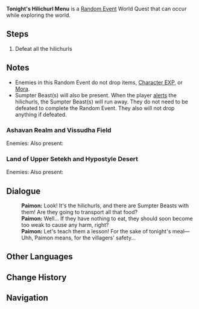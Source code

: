 {{stub|More locations, if any}}
{{Quest Infobox
|image          = Tonight's Hilichurl Menu.png
|type           = World
|group          = Random Event
|characters     = Paimon; Traveler
|startLocation  = [[Ashavan Realm]], [[Sumeru]]
|startLocation2 = [[Land of Upper Setekh]], Sumeru
|startLocation3 = [[Vissudha Field]], Sumeru
|startLocation4 = [[Hypostyle Desert]], Sumeru
|region         = Sumeru
|other          = 
*AR-Dependent Rewards
}}
'''Tonight's Hilichurl Menu''' is a [[Random Event]] World Quest that can occur while exploring the world.

==Steps==
# Defeat all the hilichurls

==Notes==
* Enemies in this Random Event do not drop items, [[Character EXP]], or [[Mora]].
* Sumpter Beast(s) will also be present. When the player [[Aggravation|alert]]s the hilichurls, the Sumpter Beast(s) will run away. They do not need to be defeated to complete the Random Event. They also will not drop anything if defeated.

===Ashavan Realm and Vissudha Field===
Enemies:{{Enemy List|Wooden Shieldwall Mitachurl; Hilichurl Fighter * 2}}
Also present: {{Item|Shaggy Sumpter Beast|type=Wildlife|x=2}}

===Land of Upper Setekh and Hypostyle Desert===
Enemies:{{Enemy List|Blazing Axe Mitachurl; Hilichurl Fighter; Hilichurl Shooter * 2}}
Also present: {{Item|Desert Sumpter Beast|type=Wildlife}}

==Dialogue==
{{Dialogue start}}
:'''Paimon:''' Look! It's the hilichurls, and there are Sumpter Beasts with them! Are they going to transport all that food?
:'''Paimon:''' Well... If they have nothing to eat, they should soon become too weak to cause any harm, right?
:'''Paimon:''' Let's teach them a lesson! For the sake of tonight's meal&mdash; Uhh, Paimon means, for the villagers' safety...
{{Dialogue end}}

==Other Languages==
{{Other Languages
|en      = Tonight's Hilichurl Menu
|zhs     = 丘丘人今晚的伙食
|zhs_rm  = Qiūqiū-rén Jīnwǎn de Huǒshí
|zht     = 丘丘人今晚的伙食
|zht_rm  = Qiūqiū-rén Jīnwǎn de Huǒshí
|zh_tl   = Hilichurl's Meal Tonight
|ja      = ヒルチャールの今晩の食事
|ja_rm   = Hiruchaaru no Konban no Shokuji
|ja_tl   = Hilichurl's Meal Tonight
|ko      = 츄츄족의 저녁 식사
|ko_rm   = Chyuchyujok-ui Jeonyeok Siksa
|ko_tl   = Hilichurl's Dinner
|es      = La cena de los Hilichurls
|es_tl   = The Hilichurls' Dinner
|fr      = Au menu du soir pour les Brutocollinus
|fr_tl   = On Tonight's Menu for Hilichurls
|ru      = Ужин хиличурлов
|ru_tl   = Hilichurls' Dinner
|th      = เมนู Hilichurl ในค่ำคืนนี้
|th_rm   = 
|th_tl   = 
|vi      = Bữa Ăn Tối Nay Của Hilichurl
|vi_tl   = 
|de      = Heutiges Abendessen der Hilichurle
|de_tl   = Today's Dinner of the Hilichurls
|id      = Menu Hilichurl Malam Ini
|id_tl   = Tonight's Hilichurl Menu
|pt      = Cardápio Hilichurl da Noite
|pt_tl   = 
|tr      = Bu Geceki Dağ Yabanisi Menüsü
|tr_tl   = 
|it      = Il menu degli Hilichurl per questa sera
|it_tl   = 
}}

==Change History==
{{Change History|3.0}}

==Navigation==
{{Quests by Type Navbox|type=Random Events}}